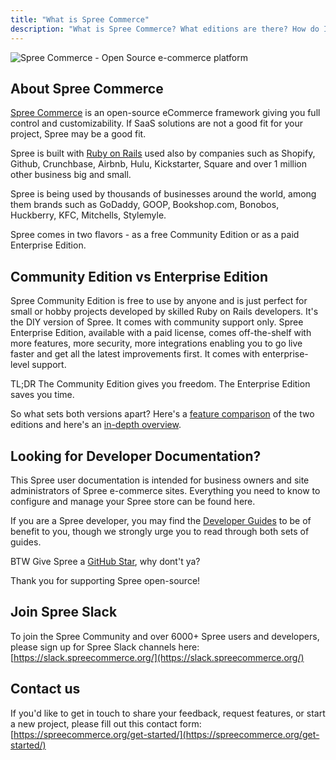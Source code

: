 ```yaml
---
title: "What is Spree Commerce"
description: "What is Spree Commerce? What editions are there? How do I start using it?"
---
```


<img alt="Spree Commerce - Open Source e-commerce platform" classname="block dark:hidden" src="https://github.com/spree/spree/assets/12614496/d6219d0f-4dd4-4ef2-a21a-8ba380cb6a37" />

## About Spree Commerce

[Spree Commerce](https://spreecommerce.org/) is an open-source eCommerce framework giving you full control and customizability. If SaaS solutions are not a good fit for your project, Spree may be a good fit.

Spree is built with [Ruby on Rails](https://rubyonrails.org/) used also by companies such as Shopify, Github, Crunchbase, Airbnb, Hulu, Kickstarter, Square and over 1 million other business big and small.&#x20;

Spree is being used by thousands of businesses around the world, among them brands such as GoDaddy, GOOP, Bookshop.com, Bonobos, Huckberry, KFC, Mitchells, Stylemyle.&#x20;

Spree comes in two flavors - as a free Community Edition or as a paid Enterprise Edition.&#x20;

## Community Edition vs Enterprise Edition

<CardGroup cols={2}>
  <Card title="Community Edition" href="https://github.com/spree/spree/">
    Spree Community Edition is free to use by anyone and is just perfect for small or hobby projects developed by skilled Ruby on Rails developers. It's the DIY version of Spree. It comes with community support only.
  </Card>

  <Card title="Enterprise Edition" href="https://www.getvendo.com/">
    Spree Enterprise Edition, available with a paid license, comes off-the-shelf with more features, more security, more integrations enabling you to go live faster and get all the latest improvements first. It comes with enterprise-level support.
  </Card>
</CardGroup>

TL;DR The Community Edition gives you freedom. The Enterprise Edition saves you time.

So what sets both versions apart? Here's a [feature comparison](https://spreecommerce.org/pricing/) of the two editions and here's an [in-depth overview](https://spreecommerce.org/spree-commerce-version-comparison-community-edition-vs-enterprise-edition/).

## Looking for Developer Documentation?

This Spree user documentation is intended for business owners and site administrators of Spree e-commerce sites. Everything you need to know to configure and manage your Spree store can be found here.

If you are a Spree developer, you may find the [Developer Guides](/docs//developer) to be of benefit to you, though we strongly urge you to read through both sets of guides.

BTW Give Spree a [GitHub Star](https://)<Icon icon="star" iconType="solid" color="#FFD43B" />, why dont't ya?

Thank you for supporting Spree open-source! <Icon icon="heart" iconType="solid" color="#FF0000" />

## Join Spree Slack

To join the Spree Community and over 6000+ Spree users and developers, please sign up for Spree Slack channels here: [https://slack.spreecommerce.org/](https://slack.spreecommerce.org/)

## Contact us

If you'd like to get in touch to share your feedback, request features, or start a new project, please fill out this contact form: [https://spreecommerce.org/get-started/](https://spreecommerce.org/get-started/)